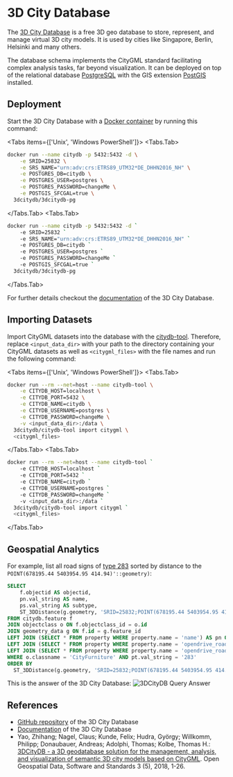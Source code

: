 
# 3D City Database

The [3D City Database](https://www.3dcitydb.org/3dcitydb/) is a free 3D geo database to store, represent, and manage virtual 3D city models.
It is used by cities like Singapore, Berlin, Helsinki and many others.

The database schema implements the CityGML standard facilitating complex analysis tasks, far beyond visualization.
It can be deployed on top of the relational database [PostgreSQL](https://www.postgresql.org) with the GIS extension [PostGIS](https://postgis.net) installed.

## Deployment

Start the 3D City Database with a [Docker container](https://github.com/tum-gis/3dcitydb-docker-postgis) by running this command:

<Tabs items={['Unix', 'Windows PowerShell']}>
  <Tabs.Tab>
```bash copy
docker run --name citydb -p 5432:5432 -d \
    -e SRID=25832 \
    -e SRS_NAME="urn:adv:crs:ETRS89_UTM32*DE_DHHN2016_NH" \
    -e POSTGRES_DB=citydb \
    -e POSTGRES_USER=postgres \
    -e POSTGRES_PASSWORD=changeMe \
    -e POSTGIS_SFCGAL=true \
  3dcitydb/3dcitydb-pg
```
  </Tabs.Tab>
  <Tabs.Tab>
```bash copy
docker run --name citydb -p 5432:5432 -d `
    -e SRID=25832 `
    -e SRS_NAME="urn:adv:crs:ETRS89_UTM32*DE_DHHN2016_NH" `
    -e POSTGRES_DB=citydb `
    -e POSTGRES_USER=postgres `
    -e POSTGRES_PASSWORD=changeMe `
    -e POSTGIS_SFCGAL=true `
  3dcitydb/3dcitydb-pg
```
  </Tabs.Tab>
</Tabs>

For further details checkout the [documentation](https://3dcitydb.github.io/3dcitydb-mkdocs/) of the 3D City Database.

## Importing Datasets

Import CityGML datasets into the database with the [citydb-tool](https://github.com/3dcitydb/citydb-tool).
Therefore, replace `<input_data_dir>` with your path to the directory containing your CityGML datasets as well as `<citygml_files>` with the file names and run the following command:

<Tabs items={['Unix', 'Windows PowerShell']}>
  <Tabs.Tab>
```bash copy
docker run --rm --net=host --name citydb-tool \
    -e CITYDB_HOST=localhost \
    -e CITYDB_PORT=5432 \
    -e CITYDB_NAME=citydb \
    -e CITYDB_USERNAME=postgres \
    -e CITYDB_PASSWORD=changeMe \
    -v <input_data_dir>:/data \
  3dcitydb/citydb-tool import citygml \
  <citygml_files>
```
  </Tabs.Tab>
  <Tabs.Tab>
```bash copy
docker run --rm --net=host --name citydb-tool `
    -e CITYDB_HOST=localhost `
    -e CITYDB_PORT=5432 `
    -e CITYDB_NAME=citydb `
    -e CITYDB_USERNAME=postgres `
    -e CITYDB_PASSWORD=changeMe `
    -v <input_data_dir>:/data `
  3dcitydb/citydb-tool import citygml `
  <citygml_files>
```
  </Tabs.Tab>
</Tabs>

## Geospatial Analytics

For example, list all road signs of [type 283](https://en.wikipedia.org/wiki/Road_signs_in_Germany#Regulatory_signs) sorted by distance to the ``POINT(678195.44 5403954.95 414.94)'::geometry)``:

```sql copy
SELECT
    f.objectid AS objectid,
    pn.val_string AS name,
    ps.val_string AS subtype,
    ST_3DDistance(g.geometry, 'SRID=25832;POINT(678195.44 5403954.95 414.94)'::geometry) as distance
FROM citydb.feature f
JOIN objectclass o ON f.objectclass_id = o.id
JOIN geometry_data g ON f.id = g.feature_id
LEFT JOIN (SELECT * FROM property WHERE property.name = 'name') AS pn ON f.id = pn.feature_id
LEFT JOIN (SELECT * FROM property WHERE property.name = 'opendrive_roadSignal_type') AS pt ON f.id = pt.feature_id
LEFT JOIN (SELECT * FROM property WHERE property.name = 'opendrive_roadSignal_subtype') AS ps ON f.id = ps.feature_id
WHERE o.classname = 'CityFurniture' AND pt.val_string = '283'
ORDER BY
  ST_3DDistance(g.geometry, 'SRID=25832;POINT(678195.44 5403954.95 414.94)'::geometry)
```

This is the answer of the 3D City Database:
![3DCityDB Query Answer](/media/demos/3dcitydb-query-answer.png)


## References

- [GitHub repository](https://github.com/3dcitydb/3dcitydb) of the 3D City Database
- [Documentation](https://3dcitydb.github.io/3dcitydb-mkdocs/) of the 3D City Database
- Yao, Zhihang; Nagel, Claus; Kunde, Felix; Hudra, György; Willkomm, Philipp; Donaubauer, Andreas; Adolphi, Thomas; Kolbe, Thomas H.: [3DCityDB - a 3D geodatabase solution for the management, analysis, and visualization of semantic 3D city models based on CityGML](https://doi.org/10.1186/s40965-018-0046-7). Open Geospatial Data, Software and Standards 3 (5), 2018, 1-26.

